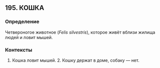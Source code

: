 ## 195. КОШКА
### Определение
Четвероногое животное (<i>Felis silvestris</i>), которое живёт вблизи жилища людей и ловит мышей.

### Контексты
1. Кошка ловит мышей. 2. Кошку держат в доме, собаку — нет.

